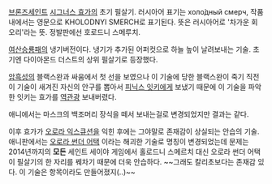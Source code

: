 [[브론즈세인트]] [[시그너스 효가]]의 초기 필살기. 러시아어 표기는 холо́дный смерч, 작품 내에서는 영문으로 KHOLODNYI SMERCH로 표기된다. 뜻은 러시아어로 '차가운 회오리'라는 뜻. 정발판에선 호로드니 스메루치.

[[여산승룡패]]의 냉기버전이다. 냉기가 추가된 어퍼컷으로 하늘 높이 날려보내는 기술. 초기엔 다이아몬드 더스트의 상위 필살기로 등장했다.

[[암흑성의]] 블랙스완과 싸움에서 첫 선을 보였으나 이 기술에 당한 블랙스완이 죽기 직전 이 기술이 새겨진 자신의 안구를 뽑아서 [[피닉스 잇키]]에게 보냈기 때문에 이 기술을 파악한 잇키는 효가를 [[역관광]] 보내버렸다.

애니에서는 마스크의 백조머리 장식을 떼서 보내는걸로 변경되었지만 결과는 같다.

이후 효가가 [[오로라 익스큐션]]을 익힌 후에는 그야말로 존재감이 상실되는 안습의 기술. 애니판에서는 [[오로라 썬더 어택]] 이라는 해괴한 기술로 명칭이 변경되었는데 문제는 2014년까지의 '''모든''' 세인트 세이야 게임에서 홀로드니 스메르치 대신 오로라 썬더 어택이 필살기의 한 자리를 꿰차기 때문에 더욱 안습하다. ~~그래도 칼리초보다는 존재감 있다. 이 기술은 항목이라도 만들어졌지(..)~~

